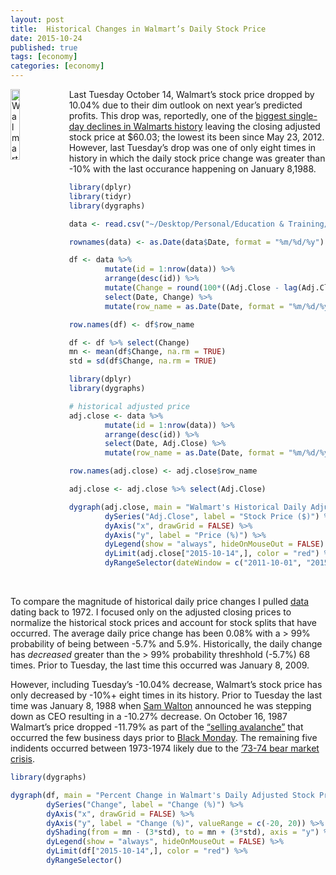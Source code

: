 ```yaml
---
layout: post
title:  Historical Changes in Walmart’s Daily Stock Price
date: 2015-10-24
published: true
tags: [economy]
categories: [economy]
---
```


<a href="http://bradleyboehmke.github.io//2015/10/historical-changes-in-walmart-s-daily-stock-price.html"><img src="http://3dprint.com/wp-content/uploads/2014/05/wal-1.jpg" alt="Walmart" style="float:left; margin:0px 8px 0px 0px; width: 17%; height: 17%;"></a>
Last Tuesday October 14, Walmart's stock price dropped by 10.04% due to their dim outlook on next year's predicted profits.  This drop was, reportedly, one of the [biggest single-day declines in Walmarts history](http://www.wsj.com/articles/wal-mart-lower-sales-earnings-outlook-1444835896) leaving the closing adjusted stock price at $60.03; the lowest its been since May 23, 2012.<!--more--> However, last Tuesday's drop was one of only eight times in history in which the daily stock price change was greater than -10% with the last occurance happening on January 8,1988.

```r
library(dplyr)
library(tidyr)
library(dygraphs)

data <- read.csv("~/Desktop/Personal/Education & Training/Personal Analyses/Walmart Historical Stock Prices/data.csv", stringsAsFactors=FALSE)

rownames(data) <- as.Date(data$Date, format = "%m/%d/%y")

df <- data %>%
        mutate(id = 1:nrow(data)) %>%
        arrange(desc(id)) %>%
        mutate(Change = round(100*((Adj.Close - lag(Adj.Close))/lag(Adj.Close)), 3)) %>%
        select(Date, Change) %>%
        mutate(row_name = as.Date(Date, format = "%m/%d/%y"))

row.names(df) <- df$row_name

df <- df %>% select(Change)
mn <- mean(df$Change, na.rm = TRUE)
std = sd(df$Change, na.rm = TRUE)

```


```r
library(dplyr)
library(dygraphs)

# historical adjusted price
adj.close <- data %>%
        mutate(id = 1:nrow(data)) %>%
        arrange(desc(id)) %>%
        select(Date, Adj.Close) %>%
        mutate(row_name = as.Date(Date, format = "%m/%d/%y"))

row.names(adj.close) <- adj.close$row_name

adj.close <- adj.close %>% select(Adj.Close)

dygraph(adj.close, main = "Walmart's Historical Daily Adjusted Stock Price") %>%
        dySeries("Adj.Close", label = "Stock Price ($)") %>%
        dyAxis("x", drawGrid = FALSE) %>%
        dyAxis("y", label = "Price (%)") %>%
        dyLegend(show = "always", hideOnMouseOut = FALSE) %>%
        dyLimit(adj.close["2015-10-14",], color = "red") %>%
        dyRangeSelector(dateWindow = c("2011-10-01", "2015-10-16"))
```

<br>

To compare the magnitude of historical daily price changes I pulled [data](http://finance.yahoo.com/q/hp?s=WMT) dating back to 1972.  I focused only on the adjusted closing prices to normalize the historical stock prices and account for stock splits that have occurred.  The average daily price change has been 0.08% with a > 99% probability of being between -5.7% and 5.9%. Historically, the daily change has *decreased* greater than the > 99% probability threshhold (-5.7%) 68 times.  Prior to Tuesday, the last time this occurred was January 8, 2009.  

However, including Tuesday's -10.04% decrease, Walmart's stock price has only decreased by -10%+ eight times in its history.  Prior to Tuesday the last time was January 8, 1988 when [Sam Walton](https://en.wikipedia.org/wiki/Sam_Walton) announced he was stepping down as CEO resulting in a -10.27% decrease.  On October 16, 1987 Walmart's price dropped -11.79% as part of the ["selling avalanche"](http://www.multiagent.martinsewell.com/Iori.pdf) that occurred the few business days prior to [Black Monday](https://en.wikipedia.org/wiki/Black_Monday_(1987)).  The remaining five indidents occurred between 1973-1974 likely due to the ['73-74 bear market crisis](https://en.wikipedia.org/wiki/1973%E2%80%9374_stock_market_crash). 

```r
library(dygraphs)

dygraph(df, main = "Percent Change in Walmart's Daily Adjusted Stock Price") %>%
        dySeries("Change", label = "Change (%)") %>%
        dyAxis("x", drawGrid = FALSE) %>%
        dyAxis("y", label = "Change (%)", valueRange = c(-20, 20)) %>%
        dyShading(from = mn - (3*std), to = mn + (3*std), axis = "y") %>%
        dyLegend(show = "always", hideOnMouseOut = FALSE) %>%
        dyLimit(df["2015-10-14",], color = "red") %>%
        dyRangeSelector()
```


